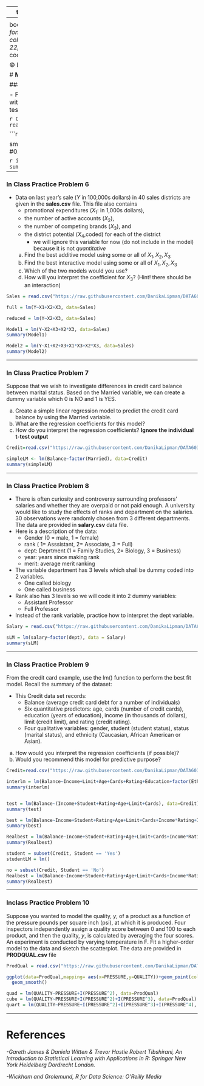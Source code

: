 
---
title: 'Data603: Statistical Modelling with Data'
output:
  html_document:
    df_print: paged
---
<style type="text/css">

body{ /* Normal  */
      font-size: 18px;
      line-height: 2em;
  }
td {  /* Table  */
  font-size: 12px;
}
.title {
  font-size: 38px;
  color: DarkRed;
}
 p {line-height: 2em;}
h1 { /* Header 1 */
  font-size: 28px;
  color: DarkBlue;
}
h2 { /* Header 2 */
    font-size: 22px;
  color: Teal;
}
h3 { /* Header 3 */
  font-size: 22px;
  color: Green;
}
code.r{ /* Code block */
    font-size: 12px;
}
pre { /* Code block - determines code spacing between lines */
    font-size: 14px;
}
</style>

&copy; Danika Lipman 2023, based on content created by Thuntida Ngamkham

# **MULTIPLE LINEAR REGRESSION PART 2 IN CLASS PROBLEMS**

### **In Class Practice Problem 5**

- For this problem we will be using the data from the **condominium.csv** file.
   a) Create a model with all interaction terms (based on the best model from last class)
   b) Conduct an appropriate test to determine if interaction terms should be included in the model.


```r
Condominium = read.csv("https://raw.githubusercontent.com/DanikaLipman/DATA603/main/condominium.csv")
```

```r
reg <- lm(listprice~floors+livingarea+bedrooms+baths,data=Condominium)

smallReg<-lm(listprice~floors+livingarea+baths, data = Condominium)
summary(smallReg)
#0.965 for this model
```

```r

interactReg <- lm(listprice~(livingarea+floors+baths)^2, data=Condominium)
summary(interactReg)
```


----------------------------------------------------------------------

### **In Class Practice Problem 6**

- Data on last year's sale ($Y$ in 100,000s dollars) in 40 sales districts are given in the **sales.csv** file. This file also contains 
  + promotional expenditures ($X_1$: in 1,000s dollars), 
  + the number of active accounts ($X_2$), 
  + the number of competing brands ($X_3$), and
  + the district potential ($X_4$,coded) for each of the district
    + we will ignore this variable for now (do not include in the model) because it is not *quantitative*
  a) Find the best additive model using some or all of $X_1, X_2, X_3$
  b) Find the best interactive model using some or all of $X_1, X_2, X_3$
  c) Which of the two models would you use? 
  d) How will you interpret the coefficient for $X_3$? (Hint! there should be an interaction)

```r
Sales = read.csv("https://raw.githubusercontent.com/DanikaLipman/DATA603/main/sales.csv")
```

```r
full = lm(Y~X1+X2+X3, data=Sales)

reduced = lm(Y~X2+X3, data=Sales)

Model1 = lm(Y~X2+X3+X2*X3, data=Sales)
summary(Model1)

Model2 = lm(Y~X1+X2+X3+X1*X3+X2*X3, data=Sales)
summary(Model2)
```

----------------------------------------------------------------------


### **In Class Practice Problem 7**

Suppose that we wish to investigate differences in credit card balance between marital status. Based on the Married variable, we can create a dummy variable which 0 is NO and 1 is YES. 

  a) Create a simple linear regression model to predict the credit card balance by using the Married variable. 
  b) What are the regression coefficients for this model? 
  c) How do you interpret the regression coefficients? **Ignore the individual t-test output**
  
```r
Credit=read.csv("https://raw.githubusercontent.com/DanikaLipman/DATA603/main/credit.csv")
```

```r
simpleLM <- lm(Balance~factor(Married), data=Credit)
summary(simpleLM)
```

----------------------------------------------------------------------

### **In Class Practice Problem 8**

- There is often curiosity and controversy surrounding professors’ salaries and whether they are overpaid or not paid enough. A university would like to study the effects of ranks and department on the salaries. 30 observations were randomly chosen from 3 different departments. The data are provided in **salary.csv** data file.
- Here is a description of the data:
  + Gender (0 = male, 1 = female)
  + rank ( 1= Asssistant, 2= Associate, 3 = Full)
  + dept: Deprtment (1 = Family Studies, 2= Biology, 3 = Business)
  + year: years since making rank
  + merit: average merit ranking
- The variable department has 3 levels which shall be dummy coded into 2 variables.
  + One called biology
  + One called business
- Rank also has 3 levels so we will code it into 2 dummy variables:
  + Assistant Professor
  + Full Professor
- Instead of the rank variable, practice how to interpret the dept variable.

```r
Salary = read.csv("https://raw.githubusercontent.com/DanikaLipman/DATA603/main/salary.csv")
```

```r
sLM = lm(salary~factor(dept), data = Salary)
summary(sLM)
```

----------------------------------------------------------------------

### **In Class Practice Problem 9**

From the credit card example, use the lm() function to perform the best fit model. Recall the summary of the dataset:

- This Credit data set records:
  + Balance (average credit card debt for a number of individuals) 
  + Six quantitative predictors: age, cards (number of credit cards), education (years of education), income (in thousands of dollars), limit (credit limit), and rating (credit rating). 
  + Four qualitative variables: gender, student (student status), status (marital status), and ethnicity (Caucasian, African American or Asian). 
  
a) How would you interpret the regression coefficients (if possible)?
b) Would you recommend this model for predictive purpose?



```r
Credit=read.csv("https://raw.githubusercontent.com/DanikaLipman/DATA603/main/credit.csv")
```

```r
interlm = lm(Balance~Income+Limit+Age+Cards+Rating+Education+factor(Ethnicity)+factor(Gender)+factor(Student)+factor(Married),data=Credit)
summary(interlm)


test = lm(Balance~(Income+Student+Rating+Age+Limit+Cards), data=Credit)
summary(test)

best = lm(Balance~Income+Student+Rating+Age+Limit+Cards+Income*Rating+Income*Age+Income*Student+Limit*Rating+Limit*Student, data=Credit)
summary(best)

Realbest = lm(Balance~Income+Student+Rating+Age+Limit+Cards+Income*Rating+Income*Student+Limit*Rating+Limit*Student, data=Credit)
summary(Realbest)
```

```r
student = subset(Credit, Student == 'Yes')
studentLM = lm()

no = subset(Credit, Student == 'No')
Realbest = lm(Balance~Income+Student+Rating+Age+Limit+Cards+Income*Rating+Income*Student+Limit*Rating+Limit*Student, data=no)
summary(Realbest)
```
----------------------------------------------------------------------

### **Inclass Practice Problem 10**

Suppose you wanted to model the quality, $y$, of a product as a function of the pressure pounds per square inch (psi), at which it is produced. Four inspectors independently assign a quality score between 0 and 100 to each product, and then the quality, $y$, is calculated by averaging the four scores. An experiment is conducted by varying temperature in F. Fit a higher-order model to the data and sketch the scatterplot. The data are provided in **PRODQUAL.csv** file

```r
ProdQual = read.csv("https://raw.githubusercontent.com/DanikaLipman/DATA603/main/PRODQUAL.csv")
```

```r
ggplot(data=ProdQual,mapping= aes(x=PRESSURE,y=QUALITY))+geom_point(color='green4')+ 
  geom_smooth()

quad = lm(QUALITY~PRESSURE+I(PRESSURE^2), data=ProdQual)
cube = lm(QUALITY~PRESSURE+I(PRESSURE^2)+I(PRESSURE^3), data=ProdQual)
quart = lm(QUALITY~PRESSURE+I(PRESSURE^2)+I(PRESSURE^3)+I(PRESSURE^4), data=ProdQual)

```


-------------------------------------------------------------------




# References
_-Gareth James & Daniela Witten & Trevor Hastie Robert Tibshirani, An Introduction to Statistical Learning with Applications in R: Springer New York Heidelberg Dordrecht London._

_-Wickham and Grolemund, R for Data Science: O'Reilly Media_


